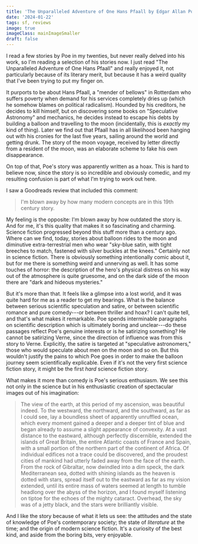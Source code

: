 ```yaml
---
title: 'The Unparalleled Adventure of One Hans Pfaall by Edgar Allan Poe (1835)'
date: '2024-01-22'
tags: sf, reviews
image: true
imageClass: mainImageSmaller
draft: false
---
```


I read a few stories by Poe in my twenties, but never really delved into his work, so I'm reading a selection of his stories now. I just read "The Unparalleled Adventure of One Hans Pfaall" and really enjoyed it, not particularly because of its literary merit, but because it has a weird quality that I've been trying to put my finger on.

It purports to be about Hans Pfaall, a "mender of bellows" in Rotterdam who suffers poverty when demand for his services completely dries up (which he somehow blames on political radicalism). Hounded by his creditors, he decides to kill himself, but on discovering some books on "Speculative Astronomy" and mechanics, he decides instead to escape his debts by building a balloon and travelling to the moon (incidentally, this is _exactly_ my kind of thing). Later we find out that Pfaall has in all likelihood been hanging out with his cronies for the last five years, sailing around the world and getting drunk. The story of the moon voyage, received by letter directly from a resident of the moon, was an elaborate scheme to fake his own disappearance.

On top of that, Poe's story was apparently written as a hoax. This is hard to believe now, since the story is so incredible and obviously comedic, and my resulting confusion is part of what I'm trying to work out here.

I saw a Goodreads review that included this comment:

> I'm blown away by how many modern concepts are in this 19th century story.

My feeling is the opposite: I'm blown away by how outdated the story is. And for me, it's this quality that makes it so fascinating and charming. Science fiction progressed beyond this stuff more than a century ago. Where can we find, today, stories about balloon rides to the moon and diminutive extra-terrestrial men who wear "sky-blue satin, with tight breeches to match, fastened with silver buckles at the knees." Certainly not in science fiction. There is obviously something intentionally comic about it, but for me there is something weird and unnerving as well. It has some touches of horror: the description of the hero's physical distress on his way out of the atmosphere is quite gruesome, and on the dark side of the moon there are "dark and hideous mysteries."

But it's more than that. It feels like a glimpse into a lost world, and it was quite hard for me as a reader to get my bearings. What is the balance between serious scientific speculation and satire, or between scientific romance and pure comedy---or between thriller and hoax? I can't quite tell, and that's what makes it remarkable. Poe spends interminable paragraphs on scientific description which is ultimately boring and unclear---do these passages reflect Poe's genuine interests or is he satirizing something? He cannot be satirizing Verne, since the direction of influence was from this story to Verne. Explicitly, the satire is targeted at "speculative astronomers," those who would speculate about men on the moon and so on. But this wouldn't justify the pains to which Poe goes in order to make the balloon journey seem scientifically explicable. Even if it's not the very first science fiction story, it might be the first _hard_ science fiction story.

What makes it more than comedy is Poe's serious enthusiasm. We see this not only in the science but in his enthusiastic creation of spectacular images out of his imagination:

> The view of the earth, at this period of my ascension, was beautiful indeed. To the westward, the northward, and the southward, as far as I could see, lay a boundless sheet of apparently unruffled ocean, which every moment gained a deeper and a deeper tint of blue and began already to assume a slight appearance of convexity. At a vast distance to the eastward, although perfectly discernible, extended the islands of Great Britain, the entire Atlantic coasts of France and Spain, with a small portion of the northern part of the continent of Africa. Of individual edifices not a trace could be discovered, and the proudest cities of mankind had utterly faded away from the face of the earth. From the rock of Gibraltar, now dwindled into a dim speck, the dark Mediterranean sea, dotted with shining islands as the heaven is dotted with stars, spread itself out to the eastward as far as my vision extended, until its entire mass of waters seemed at length to tumble headlong over the abyss of the horizon, and I found myself listening on tiptoe for the echoes of the mighty cataract. Overhead, the sky was of a jetty black, and the stars were brilliantly visible.

And I like the story because of what it lets us see: the attitudes and the state of knowledge of Poe's contemporary society; the state of _literature_ at the time; and the origin of modern science fiction. It's a curiosity of the best kind, and aside from the boring bits, very enjoyable.